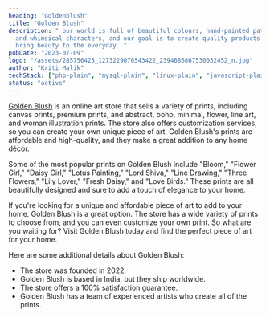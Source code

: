 ```yaml
---
heading: "Goldenblush"
title: "Golden Blush"
description: " our world is full of beautiful colours, hand-painted patterns,
  and whimsical characters, and our goal is to create quality products that
  bring beauty to the everyday. "
pubDate: "2023-07-09"
logo: "/assets/285756425_1273229076543422_2394686867530032452_n.jpg"
author: "Kriti Malik"
techStack: ["php-plain", "mysql-plain", "linux-plain", "javascript-plain"]
status: "active"
---
```



[Golden Blush](https://goldenblush.in) is an online art store that sells a variety of prints, including canvas prints, premium prints, and abstract, boho, minimal, flower, line art, and woman illustration prints. The store also offers customization services, so you can create your own unique piece of art. Golden Blush's prints are affordable and high-quality, and they make a great addition to any home décor.

Some of the most popular prints on Golden Blush include "Bloom," "Flower Girl," "Daisy Girl," "Lotus Painting," "Lord Shiva," "Line Drawing," "Three Flowers," "Lily Lover," "Fresh Daisy," and "Love Birds." These prints are all beautifully designed and sure to add a touch of elegance to your home.

If you're looking for a unique and affordable piece of art to add to your home, Golden Blush is a great option. The store has a wide variety of prints to choose from, and you can even customize your own print. So what are you waiting for? Visit Golden Blush today and find the perfect piece of art for your home.

Here are some additional details about Golden Blush:

* The store was founded in 2022.
* Golden Blush is based in India, but they ship worldwide.
* The store offers a 100% satisfaction guarantee.
* Golden Blush has a team of experienced artists who create all of the prints.
